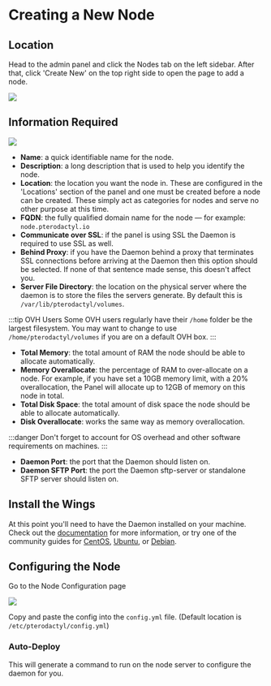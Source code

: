 # Creating a New Node

<TOCInline toc={toc} />

## Location
Head to the admin panel and click the Nodes tab on the left sidebar. After that, click 'Create New' on the
top right side to open the page to add a node.

![](./../../../static/img/pterodactyl_add_node_create_button.png)

## Information Required

![](./../../../static/img/pterodactyl_add_node_new_page.png)

* **Name**: a quick identifiable name for the node.
* **Description**: a long description that is used to help you identify the node.
* **Location**: the location you want the node in. These are configured in the 'Locations' section of the panel and one
must be created before a node can be created. These simply act as categories for nodes and serve no other purpose at
this time.
* **FQDN**: the fully qualified domain name for the node — for example: `node.pterodactyl.io`
* **Communicate over SSL**: if the panel is using SSL the Daemon is required to use SSL as well.
* **Behind Proxy**: if you have the Daemon behind a proxy that terminates SSL connections before arriving at the Daemon
then this option should be selected. If none of that sentence made sense, this doesn't affect you.
* **Server File Directory**: the location on the physical server where the daemon is to store the files the servers
generate. By default this is `/var/lib/pterodactyl/volumes`.

:::tip OVH Users
Some OVH users regularly have their `/home` folder be the largest filesystem. You may want to change to use
`/home/pterodactyl/volumes` if you are on a default OVH box.
:::

* **Total Memory**: the total amount of RAM the node should be able to allocate automatically.
* **Memory Overallocate**: the percentage of RAM to over-allocate on a node. For example, if you have set a 10GB memory
limit, with a 20% overallocation, the Panel will allocate up to 12GB of memory on this node in total.
* **Total Disk Space**: the total amount of disk space the node should be able to allocate automatically.
* **Disk Overallocate**: works the same way as memory overallocation.

:::danger
Don't forget to account for OS overhead and other software requirements on machines.
::: 

* **Daemon Port**: the port that the Daemon should listen on.
* **Daemon SFTP Port**: the port the Daemon sftp-server or standalone SFTP server should listen on.

## Install the Wings
At this point you'll need to have the Daemon installed on your machine. Check out the [documentation](./../../documentation/wings/installing.md)
for more information, or try one of the community guides for [CentOS](./../panel_Installation/centos8.md),
[Ubuntu](./../../documentation/wings/configuration.md), or [Debian](./../panel_Installation/debian11.md).

## Configuring the Node
Go to the Node Configuration page

![](./../../../static/img/pterodactyl_add_node_config.png)

Copy and paste the config into the `config.yml` file. (Default location is `/etc/pterodactyl/config.yml`)

### Auto-Deploy
This will generate a command to run on the node server to configure the daemon for you.
